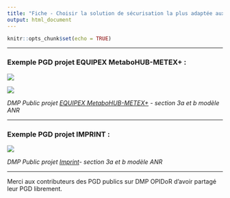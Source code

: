```yaml
---
title: "Fiche - Choisir la solution de sécurisation la plus adaptée aux données traitées"
output: html_document
---
```


```r
knitr::opts_chunk$set(echo = TRUE)
```

------------------------------------------------------------------------

### Exemple PGD projet EQUIPEX MetaboHUB-METEX+ **:**

![](images/exemple_PGD_stockage_1.png)

![](images/exemple_PGD_Stockage_2.png)

*DMP Public projet [EQUIPEX MetaboHUB-METEX+](https://dmp.opidor.fr/plans/13271/export.pdf?export%5Bquestion_headings%5D=true) - section 3a et b modèle ANR*

------------------------------------------------------------------------

### Exemple PGD projet IMPRINT **:**

![](images/exemple_PGD_stockage_5.png)

*DMP Public projet [Imprint](https://dmp.opidor.fr/plans/5082/export.pdf?export%5Bquestion_headings%5D=true)- section 3a et b modèle ANR*

------------------------------------------------------------------------

Merci aux contributeurs des PGD publics sur DMP OPIDoR d'avoir partagé leur PGD librement.

